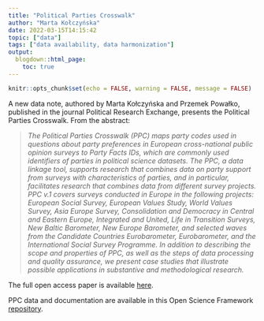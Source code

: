 ```yaml
---
title: "Political Parties Crosswalk"
author: "Marta Kołczyńska"
date: 2022-03-15T14:15:42
topic: ["data"]
tags: ["data availability, data harmonization"]
output: 
  blogdown::html_page:
    toc: true
---
```

  
```r
knitr::opts_chunk$set(echo = FALSE, warning = FALSE, message = FALSE)
```

A new data note, authored by Marta Kołczyńska and Przemek Powałko, published in the journal Political Research Exchange, presents the Political Parties Crosswalk. From the abstract:

> *The Political Parties Crosswalk (PPC) maps party codes used in questions about party preferences in European cross-national public opinion surveys to Party Facts IDs, which are commonly used identifiers of parties in political science datasets. The PPC, a data linkage tool, supports research that combines data on party support from surveys with characteristics of parties, and in particular, facilitates research that combines data from different survey projects. PPC v.1 covers surveys conducted in Europe in the following projects: European Social Survey, European Values Study, World Values Survey, Asia Europe Survey, Consolidation and Democracy in Central and Eastern Europe, Integrated and United, Life in Transition Surveys, New Baltic Barometer, New Europe Barometer, and selected waves from the Candidate Countries Eurobarometer, Eurobarometer, and the International Social Survey Programme. In addition to describing the scope and properties of PPC, as well as the steps of data processing and quality assurance, we present case studies that illustrate possible applications in substantive and methodological research.*

The full open access paper is available [here](https://www.tandfonline.com/doi/full/10.1080/2474736X.2022.2048957){target="_blank"}.

PPC data and documentation are available in this Open Science Framework [repository](https://osf.io/w7q4u/){target="_blank"}.
